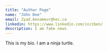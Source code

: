 ```yaml
---
title: "Author Page"
name: "John Doe"
email: Zyad.benameur@hec.ca
linkedin: https://www.linkedin.com/in/zben/
description: I am fake news
---
```


This is my bio. I am a ninja turtle.